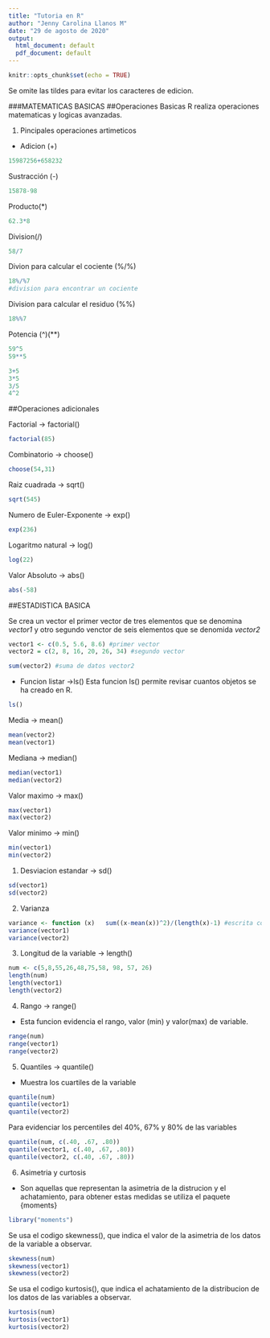 ---
title: "Tutoria en R"
author: "Jenny Carolina Llanos M"
date: "29 de agosto de 2020"
output:
  html_document: default
  pdf_document: default
---

```{r setup, include=FALSE}
knitr::opts_chunk$set(echo = TRUE)
```

Se omite las tildes para evitar los caracteres de edicion.

###MATEMATICAS BASICAS 
##Operaciones Basicas 
R realiza operaciones matematicas y logicas avanzadas. 

1. Pincipales operaciones artimeticos 
* Adicion (+)
```{r, adicion}
15987256+658232
```
Sustracción (-)
```{r, sustraccion}
15878-98
```
Producto(*)
```{r, producto}
62.3*8
```
Division(/)
```{r, division}
58/7
```
Divion para calcular el cociente (%/%)
```{r, cociente}
18%/%7
#division para encontrar un cociente
```
Division para calcular el residuo (%%)
```{r, residuo}
18%%7
```
Potencia (^)(**)
```{r, potencia}
59^5
59**5
```

```{r, gen}
3+5
3*5
3/5
4^2
```

##Operaciones adicionales 

Factorial -> factorial()
```{r, factorial}
factorial(85)
```
Combinatorio -> choose()
```{r, combi}
choose(54,31)
```
Raiz cuadrada -> sqrt()
```{r, raiz}
sqrt(545)
```
Numero de Euler-Exponente -> exp()
```{r, euler}
exp(236)
```
Logaritmo natural -> log()
```{r, log}
log(22)
```
Valor Absoluto -> abs()
```{r, absoluto}
abs(-58)
```

##ESTADISTICA BASICA 

Se crea un vector el primer vector de tres elementos que se denomina _vector1_ y otro segundo venctor de seis elementos que se denomida _vector2_

```{r, vector1}
vector1 <- c(0.5, 5.6, 8.6) #primer vector
vector2 = c(2, 8, 16, 20, 26, 34) #segundo vector 

sum(vector2) #suma de datos vector2
```

* Funcion listar ->ls()
Esta funcion ls() permite revisar cuantos objetos se ha creado en R. 
```{r, ls}
ls()
```

Media -> mean()
```{r, mean()}
mean(vector2)
mean(vector1)
```
Mediana -> median()
```{r, median}
median(vector1)
median(vector2)
```
Valor maximo -> max()
```{r, max}
max(vector1)
max(vector2)
```
Valor minimo -> min()
```{r, min}
min(vector1)
min(vector2)
```
1. Desviacion estandar -> sd()
```{r, sd}
sd(vector1)
sd(vector2)
```
2. Varianza 
```{r, variance}
variance <- function (x)   sum((x-mean(x))^2)/(length(x)-1) #escrita como una funcion
variance(vector1)
variance(vector2)
```

3. Longitud de la variable -> length()
```{r, length}
num <- c(5,8,55,26,48,75,58, 98, 57, 26)  
length(num)
length(vector1)
length(vector2)
```
4. Rango -> range()
* Esta funcion evidencia el rango, valor (min) y valor(max) de variable.
```{r, rango}
range(num)
range(vector1)
range(vector2)
```
5. Quantiles -> quantile()
* Muestra los cuartiles de la variable
```{r, quantile}
quantile(num)
quantile(vector1)
quantile(vector2)
```
Para evidenciar los percentiles del 40%, 67% y 80% de las variables 
```{r, per}
quantile(num, c(.40, .67, .80))
quantile(vector1, c(.40, .67, .80))
quantile(vector2, c(.40, .67, .80))
```
6. Asimetria y curtosis 
* Son aquellas que representan la asimetria de la distrucion y el achatamiento, para obtener estas medidas se utiliza el paquete {moments}
```{r, estad}
library("moments")
```
Se usa el codigo skewness(), que indica el valor de la asimetria de los datos de la variable a observar. 
```{r, skewness}
skewness(num)
skewness(vector1)
skewness(vector2)
```
Se usa el codigo kurtosis(), que indica el achatamiento de la distribucion de los datos de las variables a observar. 
```{r, kurtosis}
kurtosis(num)
kurtosis(vector1)
kurtosis(vector2)
```
